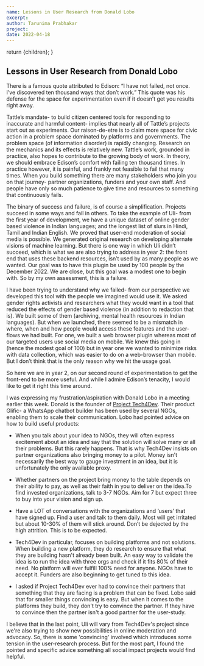 ```yaml
---
name: Lessons in User Research from Donald Lobo
excerpt:
author: Tarunima Prabhakar
project:
date: 2022-04-18
---
```



  return <ContentPageShell>{children}</ContentPageShell>;
}

## Lessons in User Research from Donald Lobo

There is a famous quote attributed to Edison: “I have not failed, not once.  I’ve discovered ten thousand ways that don’t work.” This quote was his defense for the space for experimentation even if it doesn’t get you results right away.

Tattle’s mandate- to build citizen centered tools for responding to inaccurate and harmful content- implies that nearly all of Tattle’s projects start out as experiments. Our raison-de-etre is to claim more space for civic action in a problem space dominated by platforms and governments. The problem space (of information disorder) is rapidly changing. Research on the mechanics and its effects is relatively new. Tattle’s work, grounded in practice, also hopes to contribute to the growing body of work. In theory, we should embrace Edison’s comfort with failing ten thousand times. In practice however, it is painful, and frankly not feasible to fail that many times. When you build something there are many stakeholders who join you on that journey- partner organizations, funders and your own staff. And people have only so much patience to give time and resources to something that continuously fails.

The binary of success and failure, is of course a simplification. Projects succeed in some ways and fail in others. To take the example of Uli- from the first year of development, we have a unique dataset of online gender based violence in Indian languages; and the longest list of slurs in Hindi, Tamil and Indian English. We proved that user-end moderation of social media is possible. We generated original research on developing alternate visions of machine learning. But there is one way in which Uli didn’t succeed, which is what we are also trying to address in year 2: the front end that uses these backend resources, isn’t used by as many people as we wanted. Our goal was to have this plugin be used by 100 people by the December 2022. We are close, but this goal was a modest one to begin with. So by my own assessment, this is a failure.

I have been trying to understand why we failed- from our perspective we developed this tool with the people we imagined would use it. We asked gender rights activists and researchers what they would want in a tool that reduced the effects of gender based violence (in addition to redaction that is). We built some of them (archiving, mental health resources in Indian languages). But when we launched, there seemed to be a mismatch in where, when and how people would access these features and the user-flows we had built. For one, we built a web browser plugin whereas most of our targeted users use social media on mobile. We knew this going in (hence the modest goal of 100) but in year one we wanted to minimize risks with data collection, which was easier to do on a web-browser than mobile. But I don’t think that is the only reason why we hit the usage goal.

So here we are in year 2, on our second round of experimentation to get the front-end to be more useful. And while I admire Edison’s tenacity, I would like to get it right this time around.

I was expressing my frustration/aspiration with Donald Lobo in a meeting earlier this week. Donald is the founder of [Project Tech4Dev](https://projecttech4dev.org/). Their product Glific- a WhatsApp chatbot builder has been used by several NGOs, enabling them to scale their communication. Lobo had pointed advice on how to build useful products:

* When you talk about your idea to NGOs, they will often express excitement about an idea and say that the solution will solve many or all their problems. But this rarely happens. That is why Tech4Dev insists on partner organizations also bringing money to a pilot. Money isn't necessarily the best way to gauge investment in an idea, but it is unfortunately the only available proxy.

* Whether partners on the project bring money to the table depends on their ability to pay, as well as their faith in you to deliver on the idea.To find invested organizations, talk to 3-7 NGOs. Aim for 7 but expect three to buy into your vision and sign up.

* Have a LOT of conversations with the organizations and ‘users’ that have signed up. Find a user and talk to them daily. Most will get irritated but about 10-30% of them will stick around. Don’t be dejected by the high attrition. This is to be expected.

* Tech4Dev in particular, focuses on building platforms and not solutions.  When building a new platform, they do research to ensure that what they are building hasn't already been built. An easy way to validate the idea is to run the idea with three orgs and check if it fits 80% of their need. No platform will ever fulfill 100% need for anyone. NGOs have to accept it. Funders are also beginning to get tuned to this idea.

* I asked if Project Tech4Dev ever had to convince their partners that something that they are facing is a problem that can be fixed. Lobo said that for smaller things convincing is easy. But when it comes to the platforms they build, they don't try to convince the partner. If they have to convince then the partner isn't a good partner for the user-study.

I believe that in the last point, Uli will vary from Tech4Dev's project since we're also trying to show new possibilities in online moderation and advocacy. So, there is some 'convincing' involved which introduces some tension in the user-research process. But for the most part, I found the pointed and specific advice something all social impact projects would find helpful. 

